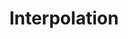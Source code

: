 ---
id: "angular_tf_easy_003"
questionType: "TRUE_FALSE"
title: "Interpolation"
statement: "Angular uses {{ }} for data interpolation in templates."
difficulty: "EASY"
category: "Angular"
correctAnswer: true
explanation: "Double curly braces are used to bind data in Angular templates."
---